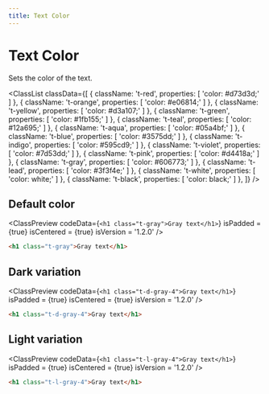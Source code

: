 ```yaml
---
title: Text Color
---
```



# Text Color

Sets the color of the text.

<ClassList
  classData={[
    {
      className: 't-red',
      properties: [
        'color: #d73d3d;'
      ]
    },
    {
      className: 't-orange',
      properties: [
        'color: #e06814;'
      ]
    },
    {
      className: 't-yellow',
      properties: [
        'color: #d3a107;'
      ]
    },
    {
      className: 't-green',
      properties: [
        'color: #1fb155;'
      ]
    },
    {
      className: 't-teal',
      properties: [
        'color: #12a695;'
      ]
    },
    {
      className: 't-aqua',
      properties: [
        'color: #05a4bf;'
      ]
    },
    {
      className: 't-blue',
      properties: [
        'color: #3575dd;'
      ]
    },
    {
      className: 't-indigo',
      properties: [
        'color: #595cd9;'
      ]
    },
    {
      className: 't-violet',
      properties: [
        'color: #7d53dd;'
      ]
    },
    {
      className: 't-pink',
      properties: [
        'color: #d4418a;'
      ]
    },
    {
      className: 't-gray',
      properties: [
        'color: #606773;'
      ]
    },
    {
      className: 't-lead',
      properties: [
        'color: #3f3f4e;'
      ]
    },
    {
      className: 't-white',
      properties: [
        'color: white;'
      ]
    },
    {
      className: 't-black',
      properties: [
        'color: black;'
      ]
    },
  ]}
/>

## Default color

<ClassPreview
  codeData={`
    <h1 class="t-gray">Gray text</h1>
  `}
  isPadded = {true}
  isCentered = {true}
  isVersion = '1.2.0'
/>

```html
<h1 class="t-gray">Gray text</h1>
```

## Dark variation

<ClassPreview
  codeData={`
    <h1 class="t-d-gray-4">Gray text</h1>
  `}
  isPadded = {true}
  isCentered = {true}
  isVersion = '1.2.0'
/>

```html
<h1 class="t-d-gray-4">Gray text</h1>
```

## Light variation

<ClassPreview
  codeData={`
    <h1 class="t-l-gray-4">Gray text</h1>
  `}
  isPadded = {true}
  isCentered = {true}
  isVersion = '1.2.0'
/>

```html
<h1 class="t-l-gray-4">Gray text</h1>
```